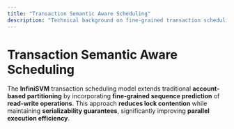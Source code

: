 ```yaml
---
title: "Transaction Semantic Aware Scheduling"
description: "Technical background on fine-grained transaction scheduling."
---
```


# Transaction Semantic Aware Scheduling

The **InfiniSVM** transaction scheduling model extends traditional **account-based partitioning** by incorporating **fine-grained sequence prediction** of **read-write operations**. This approach **reduces lock contention** while maintaining **serializability guarantees**, significantly improving **parallel execution efficiency**.
